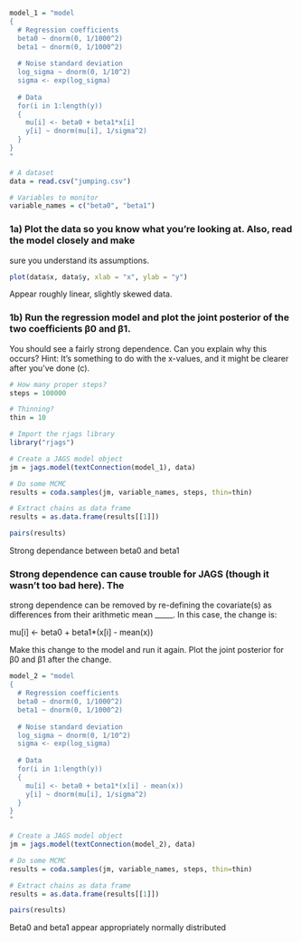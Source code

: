 ```r
model_1 = "model
{
  # Regression coefficients
  beta0 ~ dnorm(0, 1/1000^2)
  beta1 ~ dnorm(0, 1/1000^2)
  
  # Noise standard deviation
  log_sigma ~ dnorm(0, 1/10^2)
  sigma <- exp(log_sigma)
  
  # Data
  for(i in 1:length(y))
  {
    mu[i] <- beta0 + beta1*x[i]
    y[i] ~ dnorm(mu[i], 1/sigma^2)
  }
}
"

# A dataset
data = read.csv("jumping.csv")

# Variables to monitor
variable_names = c("beta0", "beta1")
```

### 1a) Plot the data so you know what you’re looking at. Also, read the model closely and make
sure you understand its assumptions.

```r
plot(data$x, data$y, xlab = "x", ylab = "y")
```

Appear roughly linear, slightly skewed data.

### 1b) Run the regression model and plot the joint posterior of the two coefficients β0 and β1.
You should see a fairly strong dependence. Can you explain why this occurs? Hint: It’s
something to do with the x-values, and it might be clearer after you’ve done (c).

```r
# How many proper steps?
steps = 100000

# Thinning?
thin = 10

# Import the rjags library
library("rjags")

# Create a JAGS model object
jm = jags.model(textConnection(model_1), data)

# Do some MCMC
results = coda.samples(jm, variable_names, steps, thin=thin)

# Extract chains as data frame
results = as.data.frame(results[[1]])

pairs(results)
```
Strong dependance between beta0 and beta1

### Strong dependence can cause trouble for JAGS (though it wasn’t too bad here). The
strong dependence can be removed by re-defining the covariate(s) as differences from their
arithmetic mean _____. In this case, the change is:

mu[i] <- beta0 + beta1*(x[i] - mean(x))

Make this change to the model and run it again. Plot the joint posterior for β0 and β1
after the change.

```r
model_2 = "model
{
  # Regression coefficients
  beta0 ~ dnorm(0, 1/1000^2)
  beta1 ~ dnorm(0, 1/1000^2)
  
  # Noise standard deviation
  log_sigma ~ dnorm(0, 1/10^2)
  sigma <- exp(log_sigma)
  
  # Data
  for(i in 1:length(y))
  {
    mu[i] <- beta0 + beta1*(x[i] - mean(x))
    y[i] ~ dnorm(mu[i], 1/sigma^2)
  }
}
"

# Create a JAGS model object
jm = jags.model(textConnection(model_2), data)

# Do some MCMC
results = coda.samples(jm, variable_names, steps, thin=thin)

# Extract chains as data frame
results = as.data.frame(results[[1]])

pairs(results)
```

Beta0 and beta1 appear appropriately normally distributed

